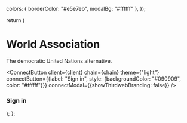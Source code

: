 
  colors: { borderColor: "#e5e7eb", modalBg: "#ffffff" },
});

  return (
    <div className="hero">
      <div className="wrapper">
        <div className="hero-text">
          <h1>World Association</h1>
          <p>The democratic United Nations alternative.</p>
          <div className="connect-button">
            <ConnectButton
              client={client}
              chain={chain}
              theme={"light"}
              connectButton={{label: "Sign in", style: {backgroundColor: "#090909", color: "#ffffff"}}}
              connectModal={{showThirdwebBranding: false}}
            />
          </div>
        </div>
        <div>
          <div className="connect-embed">
            <h3>Sign in</h3>
            <ConnectEmbed
              client={client}
              chain={chain}
              theme={customTheme}
              showThirdwebBranding={false}
            />
          </div>
        </div>
      </div>
    </div>

);
};

<Hero />
